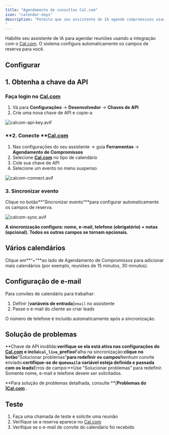 ```yaml
---
title: "Agendamento de consultas Cal.com"
icon: "calendar-days"
description: "Permita que seu assistente de IA agende compromissos usando o Cal.com
"
---
```


Habilite seu assistente de IA para agendar reuniões usando a integração com o [Cal.com](http://Cal.com). O sistema configura automaticamente os campos de reserva para você.

## **Configurar**

## **1. Obtenha a chave da API**

### Faça login no [Cal.com](http://Cal.com)

1. Vá para **Configurações** → **Desenvolvedor** → **Chaves de API**
2. Crie uma nova chave de API e copie-a

![calcom-api-key.avif](/images/calcom-api-key.avif)

### **2. Conecte **[**Cal.com**](http://Cal.com)

1. Nas configurações do seu assistente → guia **Ferramentas** → **Agendamento de Compromissos**
2. Selecione [**Cal.com**](http://Cal.com) no tipo de calendário
3. Cole sua chave de API
4. Selecione um evento no menu suspenso

![calcom-connect.avif](/images/calcom-connect.avif)

### **3. Sincronizar evento**

Clique no botão**“Sincronizar evento”**para configurar automaticamente os campos de reserva.

![calcom-sync.avif](/images/calcom-sync.avif)

**A sincronização configura: nome, e-mail, telefone (obrigatório) + notas (opcional). Todos os outros campos se tornam opcionais.**

## **Vários calendários**

Clique em**“+”**ao lado de Agendamento de Compromissos para adicionar mais calendários (por exemplo, reuniões de 15 minutos, 30 minutos).

## **Configuração de e-mail**

Para convites de calendário para trabalhar:

1. Definir [**variáveis ​​de entrada**]`email` no assistente
2. Passe o e-mail do cliente ao criar leads

O número de telefone é incluído automaticamente após a sincronização.

## **Solução de problemas**

**Chave de API inválida:**verifique se ela está ativa nas configurações do [Cal.com](http://Cal.com) e inclui`cal_live_`prefixo**Falha na sincronização:**clique no botão**“Solucionar problemas”**para redefinir os campos**Nenhum convite enviado:**certifique-se de que`email`a variável esteja definida e passada com os leads**Erros de campo:**Use "Solucionar problemas" para redefinir. Somente nome, e-mail e telefone devem ser solicitados.

**Para solução de problemas detalhada, consulte **[**Problemas do **][**Cal.com**](http://Cal.com)** .**

## **Teste**

1. Faça uma chamada de teste e solicite uma reunião
2. Verifique se a reserva aparece no [Cal.com](http://Cal.com)
3. Verifique se o e-mail de convite do calendário foi recebido
